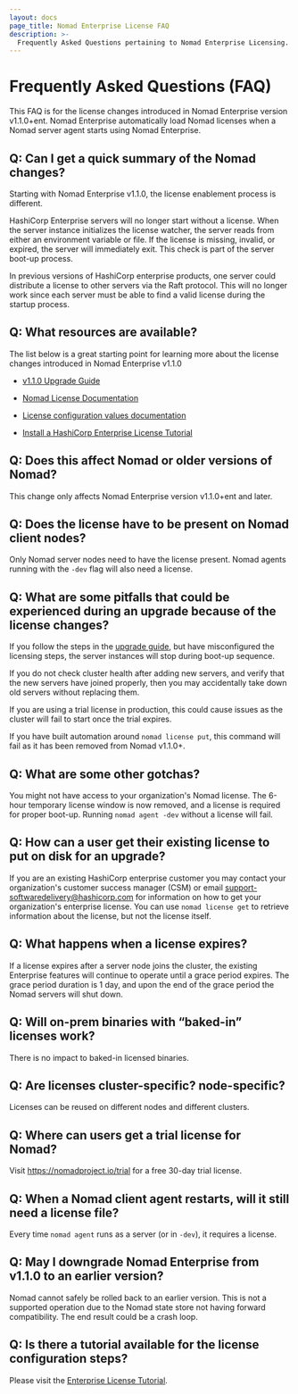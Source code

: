 ```yaml
---
layout: docs
page_title: Nomad Enterprise License FAQ
description: >-
  Frequently Asked Questions pertaining to Nomad Enterprise Licensing.
---
```


# Frequently Asked Questions (FAQ)

This FAQ is for the license changes introduced in Nomad Enterprise version v1.1.0+ent. 
Nomad Enterprise automatically load Nomad licenses when a Nomad server agent starts using Nomad Enterprise.

## Q: Can I get a quick summary of the Nomad changes?

Starting with Nomad Enterprise v1.1.0, the license enablement process is different.

HashiCorp Enterprise servers will no longer start without a license. When the server instance initializes the license watcher, the server reads from either an environment variable or file. If the license is missing, invalid, or expired, the server will immediately exit. 
This check is part of the server boot-up process.

In previous versions of HashiCorp enterprise products, one server could distribute a license to other servers via the Raft protocol. 
This will no longer work since each server must be able to find a valid license during the startup process.


## Q: What resources are available?

The list below is a great starting point for learning more about the license changes introduced in Nomad Enterprise v1.1.0

- [v1.1.0 Upgrade Guide](https://www.nomadproject.io/docs/upgrade/upgrade-specific#enterprise-licenses)

- [Nomad License Documentation](https://www.nomadproject.io/docs/enterprise/license)

- [License configuration values documentation](https://www.nomadproject.io/docs/configuration/server#license_path)

- [Install a HashiCorp Enterprise License Tutorial](https://learn.hashicorp.com/tutorials/nomad/hashicorp-enterprise-license)

## Q: Does this affect Nomad or older versions of Nomad?

This change only affects Nomad Enterprise version v1.1.0+ent and later.

## Q: Does the license have to be present on Nomad client nodes?

Only Nomad server nodes need to have the license present.
Nomad agents running with the `-dev` flag will also need a license.

## Q: What are some pitfalls that could be experienced during an upgrade because of the license changes?

If you follow the steps in the [upgrade guide](https://www.nomadproject.io/docs/upgrade/upgrade-specific#enterprise-licenses), but have misconfigured the licensing steps, the server instances will stop during boot-up sequence. 

If you do not check cluster health after adding new servers, and verify that the new servers have joined properly, then you may accidentally take down old servers without replacing them.

If you are using a trial license in production, this could cause issues as the cluster will fail to start once the trial expires.

If you have built automation around `nomad license put`, this command will fail as it has been removed from Nomad v1.1.0+.

## Q: What are some other gotchas?

You might not have access to your organization's Nomad license. 
The  6-hour temporary license window is now removed, and a license is required for proper boot-up.
Running `nomad agent -dev` without a license will fail.


## Q: How can a user get their existing license to put on disk for an upgrade?

If you are an existing HashiCorp enterprise customer you may contact your organization's customer success manager (CSM) or email support-softwaredelivery@hashicorp.com for information on how to get your organization's enterprise license.
You can use `nomad license get` to retrieve information about the license, but not the license itself. 

## Q: What happens when a license expires?
If a license expires after a server node joins the cluster, the existing Enterprise features will continue to operate until a grace period expires. 
The grace period duration is 1 day, and upon the end of the grace period the Nomad servers will shut down. 

## Q: Will on-prem binaries with “baked-in” licenses work?

There is no impact to baked-in licensed binaries.

## Q: Are licenses cluster-specific? node-specific?

Licenses can be reused on different nodes and different clusters.

## Q: Where can users get a trial license for Nomad?

Visit https://nomadproject.io/trial for a free 30-day trial license.

## Q: When a Nomad client agent restarts, will it still need a license file?

Every time `nomad agent` runs as a server (or in `-dev`), it requires a license.

## Q: May I downgrade Nomad Enterprise from v1.1.0 to an earlier version?

Nomad cannot safely be rolled back to an earlier version. 
This is not a supported operation due to the Nomad state store not having forward compatibility. The end result could be a crash loop.

## Q: Is there a tutorial available for the license configuration steps?
Please visit the [Enterprise License Tutorial](https://learn.hashicorp.com/tutorials/nomad/hashicorp-enterprise-license).
